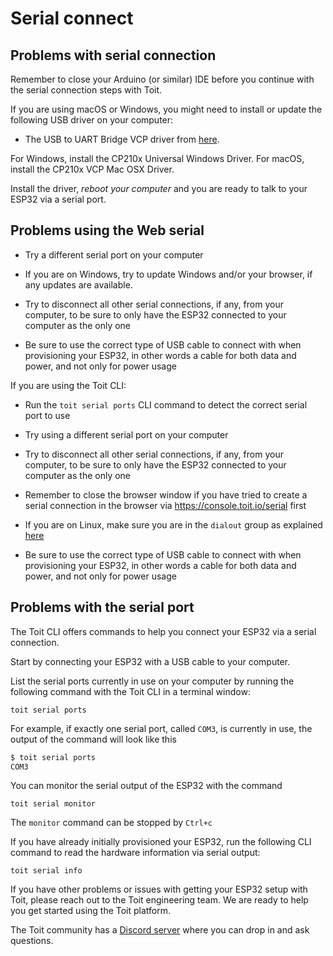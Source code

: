 # Serial connect

## Problems with serial connection

<Expandable title="Have you previously connected an ESP32 via a serial connection to your computer, for example using Arduino IDE or similar?">

<Tabs>
<Tab label="YES">

Remember to close your Arduino (or similar) IDE before you continue with the serial connection steps with Toit.

</Tab>
<Tab label="NO">

If you are using macOS or Windows, you might need to install or update the following USB driver on your computer:

- The USB to UART Bridge VCP driver from [here](https://www.silabs.com/developers/usb-to-uart-bridge-vcp-drivers).

For Windows, install the CP210x Universal Windows Driver.
For macOS, install the CP210x VCP Mac OSX Driver.

Install the driver, _reboot your computer_ and you are ready to talk to your ESP32 via a serial port.

</Tab>
</Tabs>

</Expandable>

## Problems using the Web serial

<Expandable title="Are you trying to connect using the Web serial page in the Toit console?">

<Tabs>
<Tab label="YES">

- Try a different serial port on your computer

- If you are on Windows, try to update Windows and/or your browser, if any updates are available.

- Try to disconnect all other serial connections, if any, from your computer, to be sure to only have the ESP32 connected to your computer as the only one

- Be sure to use the correct type of USB cable to connect with when provisioning your ESP32, in other words a cable for both data and power, and not only for power usage

</Tab>
<Tab label="NO">

If you are using the Toit CLI:

- Run the `toit serial ports` CLI command to detect the correct serial port to use

- Try using a different serial port on your computer

- Try to disconnect all other serial connections, if any, from your computer, to be sure to only have the ESP32 connected to your computer as the only one

- Remember to close the browser window if you have tried to create a serial connection in the browser via https://console.toit.io/serial first

- If you are on Linux, make sure you are in the `dialout` group as explained [here](https://docs.espressif.com/projects/esp-idf/en/latest/esp32/get-started/establish-serial-connection.html#adding-user-to-dialout-on-linux)

- Be sure to use the correct type of USB cable to connect with when provisioning your ESP32, in other words a cable for both data and power, and not only for power usage

</Tab>
</Tabs>

</Expandable>

## Problems with the serial port

<Expandable title="Do you have problems with detecting a serial port on your computer?">

<Tabs>
<Tab label="YES">

The Toit CLI offers commands to help you connect your ESP32 via a serial connection.

Start by connecting your ESP32 with a USB cable to your computer.

List the serial ports currently in use on your computer by running the following command with the Toit CLI in a terminal window:

```shell
toit serial ports
```

For example, if exactly one serial port, called `COM3`, is currently in use, the output of the command will look like this

```txt
$ toit serial ports
COM3
```

You can monitor the serial output of the ESP32 with the command

```shell
toit serial monitor
```

The `monitor` command can be stopped by `Ctrl+c`

If you have already initially provisioned your ESP32, run the following CLI command to read the hardware information via serial output:

```shell
toit serial info
```

</Tab>
<Tab label="NO">

If you have other problems or issues with getting your ESP32 setup with Toit, please reach out to the Toit engineering team. We are ready to help you get started using the Toit platform.

The Toit community has a [Discord server](https://chat.toit.io) where you can drop in and ask questions.

</Tab>
</Tabs>

</Expandable>
